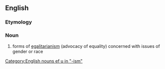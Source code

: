 ==English==
===Etymology===
{{suffix|equal|ism}}

===Noun===
{{wikipedia}}
{{en-noun|-}}
#forms of [[egalitarianism]] (advocacy of equality) concerned with issues of gender or race
[[Category:English nouns ef u in "-ism"]]